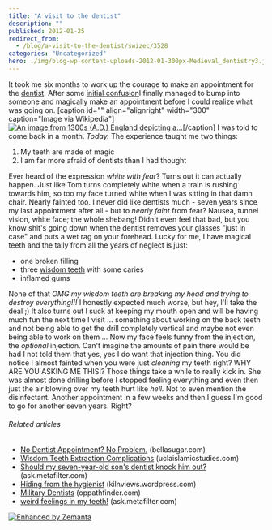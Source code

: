 ```yaml
---
title: "A visit to the dentist"
description: ""
published: 2012-01-25
redirect_from:
  - /blog/a-visit-to-the-dentist/swizec/3528
categories: "Uncategorized"
hero: ./img/blog-wp-content-uploads-2012-01-300px-Medieval_dentistry3.jpg
---
```


It took me six months to work up the courage to make an appointment for the [dentist](http://en.wikipedia.org/wiki/Dentist "Dentist"). After some [initial confusion](http://swizec.com/blog/going-to-the-dentist-is-like-trying-out-a-new-opensource-project/swizec/2881 "Going to the dentist is like trying out a new opensource project")I finally managed to bump into someone and magically make an appointment before I could realize what was going on. \[caption id="" align="alignright" width="300" caption="Image via Wikipedia"][![An image from 1300s (A.D.) England depicting a...](./img/blog-wp-content-uploads-2012-01-300px-Medieval_dentistry3.jpg "An image from 1300s (A.D.) England depicting a...")](http://commons.wikipedia.org/wiki/File:Medieval_dentistry.jpg)\[/caption] I was told to come back in a month. _Today._ The experience taught me two things:

1.  My teeth are made of magic
2.  I am far more afraid of dentists than I had thought

Ever heard of the expression _white with fear_? Turns out it can actually happen. Just like Tom turns completely white when a train is rushing towards him, so too my face turned white when I was sitting in that damn chair. Nearly fainted too. I never did like dentists much - seven years since my last appointment after all - but to _nearly faint_ from fear? Nausea, tunnel vision, white face; the whole shebang! Didn't even feel that bad, but you know shit's going down when the dentist removes your glasses "just in case" and puts a wet rag on your forehead. Lucky for me, I have magical teeth and the tally from all the years of neglect is just:

- one broken filling
- three [wisdom teeth](http://en.wikipedia.org/wiki/Wisdom_tooth "Wisdom tooth") with some caries
- inflamed gums

None of that _OMG my wisdom teeth are breaking my head and trying to destroy everything!!!_ I honestly expected much worse, but hey, I'll take the deal ;) It also turns out I suck at keeping my mouth open and will be having much fun the next time I visit ... something about working on the back teeth and not being able to get the drill completely vertical and maybe not even being able to work on them ... Now my face feels funny from the injection, the _optional_ injection. Can't imagine the amounts of pain there would be had I not told them that yes, yes I do want that injection thing. You did notice I almost fainted when you were just _cleaning_ my teeth right? WHY ARE YOU ASKING ME THIS!? Those things take a while to really kick in. She was almost done drilling before I stopped feeling everything and even then just the air blowing over my teeth hurt like _hell._ Not to even mention the disinfectant. Another appointment in a few weeks and then I guess I'm good to go for another seven years. Right?

###### Related articles

- [No Dentist Appointment? No Problem.](http://www.bellasugar.com/Crest-Weekly-Intensive-Cleaning-Toothpaste-Review-2627319) (bellasugar.com)
- [Wisdom Teeth Extraction Complications](http://uclaislamicstudies.com/2012/01/17/wisdom-teeth-extraction-complications/) (uclaislamicstudies.com)
- [Should my seven-year-old son's dentist knock him out?](http://ask.metafilter.com/204770/Should-my-sevenyearold-sons-dentist-knock-him-out) (ask.metafilter.com)
- [Hiding from the hygienist](https://kilnviews.wordpress.com/2012/01/24/hiding-from-the-hygienist/) (kilnviews.wordpress.com)
- [Military Dentists](http://oppathfinder.com/2012/01/18/military-dentists/) (oppathfinder.com)
- [weird feelings in my teeth!](http://ask.metafilter.com/205838/weird-feelings-in-my-teeth) (ask.metafilter.com)

[![Enhanced by Zemanta](http://img.zemanta.com/zemified_e.png?x-id=37822309-8d88-4a79-bbd3-f8614d613f94)](http://www.zemanta.com/ "Enhanced by Zemanta")
